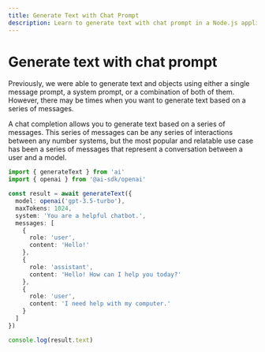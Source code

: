 ```yaml
---
title: Generate Text with Chat Prompt
description: Learn to generate text with chat prompt in a Node.js application.
---
```


# Generate text with chat prompt

Previously, we were able to generate text and objects using either a single message prompt, a system prompt, or a combination of both of them. However, there may be times when you want to generate text based on a series of messages.

A chat completion allows you to generate text based on a series of messages. This series of messages can be any series of interactions between any number systems, but the most popular and relatable use case has been a series of messages that represent a conversation between a user and a model.

```ts file='index.ts'
import { generateText } from 'ai'
import { openai } from '@ai-sdk/openai'

const result = await generateText({
  model: openai('gpt-3.5-turbo'),
  maxTokens: 1024,
  system: 'You are a helpful chatbot.',
  messages: [
    {
      role: 'user',
      content: 'Hello!'
    },
    {
      role: 'assistant',
      content: 'Hello! How can I help you today?'
    },
    {
      role: 'user',
      content: 'I need help with my computer.'
    }
  ]
})

console.log(result.text)
```
